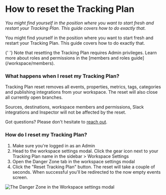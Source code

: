 
# How to reset the Tracking Plan

_You might find yourself in the position where you want to start fresh and restart your Tracking Plan. This guide covers how to do exactly that._

You might find yourself in the position where you want to start fresh and restart your Tracking Plan. This guide covers how to do exactly that.

<Callout emoji="🔒">
  {' '}
  Note that resetting the Tracking Plan requires Admin privileges. Learn more about
  roles and permissions in the [members and roles guide](/workspace/members).
</Callout>

### What happens when I reset my Tracking Plan?

Tracking Plan reset removes all events, properties, metrics, tags, categories and publishing integrations from your workspace. The reset will also close all currently open branches.

Sources, destinations, workspace members and permissions, Slack integrations and Inspector will not be affected by the reset.

Got questions? Please don't hesitate to [reach out](/help/troubleshooting).

### How do I reset my Tracking Plan?

1. Make sure you're logged in as an Admin
2. Head to the workspace settings modal. Click the gear icon next to your Tracking Plan name in the sidebar > Workspace Settings
3. Open the Danger Zone tab in the workspace settings modal
4. Click the "Reset Tracking Plan" button. The reset will take a couple of seconds. When successful you'll be redirected to the now empty events screen.

![The Danger Zone in the Workspace settings modal](/images/workspace/reset-tracking-plan.png)
